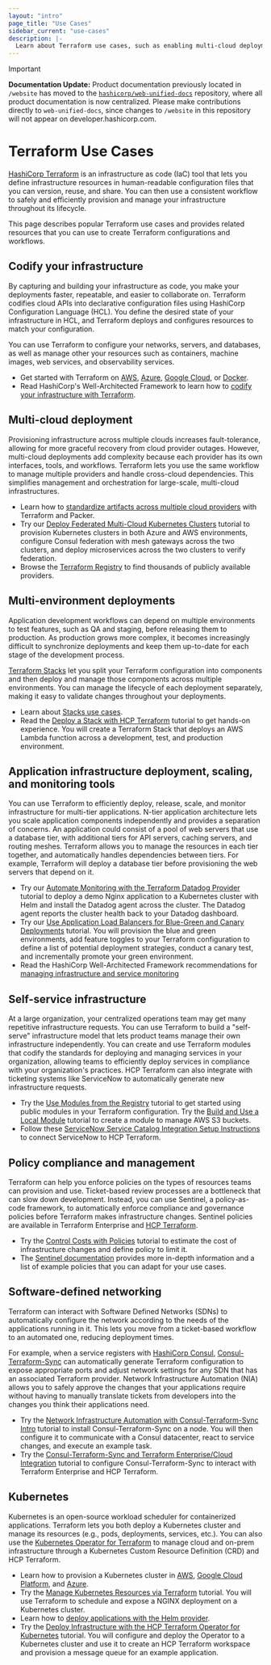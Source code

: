 ```yaml
---
layout: "intro"
page_title: "Use Cases"
sidebar_current: "use-cases"
description: |-
  Learn about Terraform use cases, such as enabling multi-cloud deployments, application management, policy compliance, and self-service infrastructure.
---
```


> [!IMPORTANT]  
> **Documentation Update:** Product documentation previously located in `/website` has moved to the [`hashicorp/web-unified-docs`](https://github.com/hashicorp/web-unified-docs) repository, where all product documentation is now centralized. Please make contributions directly to `web-unified-docs`, since changes to `/website` in this repository will not appear on developer.hashicorp.com.

# Terraform Use Cases

[HashiCorp Terraform](/terraform/intro) is an infrastructure as code (IaC) tool that lets you define infrastructure resources in human-readable configuration files that you can version, reuse, and share. You can then use a consistent workflow to safely and efficiently provision and manage your infrastructure throughout its lifecycle.

This page describes popular Terraform use cases and provides related resources that you can use to create Terraform configurations and workflows.

## Codify your infrastructure

By capturing and building your infrastructure as code, you make your deployments faster, repeatable, and easier to collaborate on. Terraform codifies cloud APIs into declarative configuration files using HashiCorp Configuration Language (HCL). You define the desired state of your infrastructure in HCL, and Terraform deploys and configures resources to match your configuration.

You can use Terraform to configure your networks, servers, and databases, as well as manage other your resources such as containers, machine images, web services, and observability services.

- Get started with Terraform on [AWS](/terraform/tutorials/aws-get-started), [Azure](/terraform/tutorials/azure-get-started), [Google Cloud](/terraform/tutorials/gcp-get-started), or [Docker](/terraform/tutorials/docker-get-started).
- Read HashiCorp's Well-Architected Framework to learn how to [codify your infrastructure with Terraform](/operational-excellence/operational-excellence-manage-your-infrastructure-components-with-terraform).

## Multi-cloud deployment

Provisioning infrastructure across multiple clouds increases fault-tolerance, allowing for more graceful recovery from cloud provider outages. However, multi-cloud deployments add complexity because each provider has its own interfaces, tools, and workflows. Terraform lets you use the same workflow to manage multiple providers and handle cross-cloud dependencies. This simplifies management and orchestration for large-scale, multi-cloud infrastructures.

- Learn how to [standardize artifacts across multiple cloud providers](https://developer.hashicorp.com/packer/tutorials/cloud-production/multicloud) with Terraform and Packer.
- Try our [Deploy Federated Multi-Cloud Kubernetes Clusters](/terraform/tutorials/networking/multicloud-kubernetes) tutorial to provision Kubernetes clusters in both Azure and AWS environments, configure Consul federation with mesh gateways across the two clusters, and deploy microservices across the two clusters to verify federation.
- Browse the [Terraform Registry](https://registry.terraform.io/browse/providers) to find thousands of publicly available providers.

## Multi-environment deployments

Application development workflows can depend on multiple environments to test features, such as QA and staging, before releasing them to production. As production grows more complex, it becomes increasingly difficult to synchronize deployments and keep them up-to-date for each stage of the development process. 

[Terraform Stacks](/terraform/language/stacks) let you split your Terraform configuration into components and then deploy and manage those components across multiple environments. You can manage the lifecycle of each deployment separately, making it easy to validate changes throughout your deployments.

- Learn about [Stacks use cases](https://developer.hashicorp.com/terraform/language/stacks/use-cases).
- Read the [Deploy a Stack with HCP Terraform](/terraform/tutorials/cloud/stacks-deploy) tutorial to get hands-on experience. You will create a Terraform Stack that deploys an AWS Lambda function across a development, test, and production environment.

## Application infrastructure deployment, scaling, and monitoring tools

You can use Terraform to efficiently deploy, release, scale, and monitor infrastructure for multi-tier applications. N-tier application architecture lets you scale application components independently and provides a separation of concerns. An application could consist of a pool of web servers that use a database tier, with additional tiers for API servers, caching servers, and routing meshes. Terraform allows you to manage the resources in each tier together, and automatically handles dependencies between tiers. For example, Terraform will deploy a database tier before provisioning the web servers that depend on it.

- Try our [Automate Monitoring with the Terraform Datadog Provider](/terraform/tutorials/applications/datadog-provider) tutorial to deploy a demo Nginx application to a Kubernetes cluster with Helm and install the Datadog agent across the cluster. The Datadog agent reports the cluster health back to your Datadog dashboard.
- Try our [Use Application Load Balancers for Blue-Green and Canary Deployments](/terraform/tutorials/aws/blue-green-canary-tests-deployments) tutorial. You will provision the blue and green environments, add feature toggles to your Terraform configuration to define a list of potential deployment strategies, conduct a canary test, and incrementally promote your green environment.
- Read the HashiCorp Well-Architected Framework recommendations for [managing infrastructure and service monitoring](/well-architected-framework/reliability/reliability-deploy-application-monitoring-components)


## Self-service infrastructure

At a large organization, your centralized operations team may get many repetitive infrastructure requests. You can use Terraform to build a "self-serve" infrastructure model that lets product teams manage their own infrastructure independently. You can create and use Terraform modules that codify the standards for deploying and managing services in your organization, allowing teams to efficiently deploy services in compliance with your organization's practices. HCP Terraform can also integrate with ticketing systems like ServiceNow to automatically generate new infrastructure requests.

- Try the [Use Modules from the Registry](/terraform/tutorials/modules/module-use) tutorial to get started using public modules in your Terraform configuration.
Try the [Build and Use a Local Module](/terraform/tutorials/modules/module-create) tutorial to create a module to manage AWS S3 buckets.
- Follow these [ServiceNow Service Catalog Integration Setup Instructions](/terraform/cloud-docs/integrations/service-now) to connect ServiceNow to HCP Terraform.


## Policy compliance and management

Terraform can help you enforce policies on the types of resources teams can provision and use. Ticket-based review processes are a bottleneck that can slow down development. Instead, you can use Sentinel, a policy-as-code framework, to automatically enforce compliance and governance policies before Terraform makes infrastructure changes. Sentinel policies are available in Terraform Enterprise and [HCP Terraform](https://www.hashicorp.com/products/terraform/pricing).

- Try the [Control Costs with Policies](/terraform/tutorials/cloud-get-started/cost-estimation) tutorial to estimate the cost of infrastructure changes and define policy to limit it.
- The [Sentinel documentation](/terraform/cloud-docs/policy-enforcement) provides more in-depth information and a list of example policies that you can adapt for your use cases.

## Software-defined networking

Terraform can interact with Software Defined Networks (SDNs) to automatically configure the network according to the needs of the applications running in it. This lets you move from a ticket-based workflow to an automated one, reducing deployment times.

For example, when a service registers with [HashiCorp Consul](https://www.consul.io/), [Consul-Terraform-Sync](/consul/docs/nia) can automatically generate Terraform configuration to expose appropriate ports and adjust network settings for any SDN that has an associated Terraform provider. Network Infrastructure Automation (NIA) allows you to safely approve the changes that your applications require without having to manually translate tickets from developers into the changes you think their applications need.

- Try the [Network Infrastructure Automation with Consul-Terraform-Sync Intro](/consul/tutorials/network-infrastructure-automation/consul-terraform-sync-intro) tutorial to install Consul-Terraform-Sync on a node. You will then configure it to communicate with a Consul datacenter, react to service changes, and execute an example task.
- Try the [Consul-Terraform-Sync and Terraform Enterprise/Cloud Integration](/consul/tutorials/network-infrastructure-automation/consul-terraform-sync-terraform-enterprise) tutorial to configure Consul-Terraform-Sync to interact with Terraform Enterprise and HCP Terraform.

## Kubernetes

Kubernetes is an open-source workload scheduler for containerized applications. Terraform lets you both deploy a Kubernetes cluster and manage its resources (e.g., pods, deployments, services, etc.). You can also use the [Kubernetes Operator for Terraform](https://github.com/hashicorp/terraform-k8s) to manage cloud and on-prem infrastructure through a Kubernetes Custom Resource Definition (CRD) and HCP Terraform.

- Learn how to provision a Kubernetes cluster in [AWS](/terraform/tutorials/kubernetes/eks), [Google Cloud Platform](/terraform/tutorials/kubernetes/gke), and [Azure](/terraform/tutorials/kubernetes/aks).
- Try the [Manage Kubernetes Resources via Terraform](/terraform/tutorials/kubernetes/kubernetes-provider) tutorial. You will use Terraform to schedule and expose a NGINX deployment on a Kubernetes cluster.
- Learn how to [deploy applications with the Helm provider](/terraform/tutorials/kubernetes/helm-provider).
- Try the [Deploy Infrastructure with the HCP Terraform Operator for Kubernetes](/terraform/tutorials/kubernetes/kubernetes-operator-v2) tutorial. You will configure and deploy the Operator to a Kubernetes cluster and use it to create an HCP Terraform workspace and provision a message queue for an example application.
